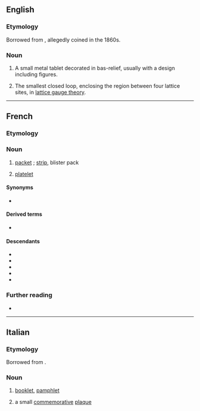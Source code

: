 ==English==

===Etymology===
Borrowed from {{bor|en|fr|plaquette||small plaque}}, allegedly coined in the 1860s.

===Noun===
{{en-noun}}

# A small metal tablet decorated in bas-relief, usually with a design including figures.
# {{lb|en|physics}} The smallest closed loop, enclosing the region between four lattice sites, in [[w:lattice gauge theory|lattice gauge theory]].

----

==French==

===Etymology===
{{suffix|fr|plaque|ette}}

===Noun===
{{fr-noun|f}}

# [[packet]] {{qualifier|of butter}}; [[strip]], blister pack {{qualifier|of pills}}
# {{lb|fr|hematology|cytology}} [[platelet]]

====Synonyms====
* {{l|fr|thrombocyte}}

====Derived terms====
* {{l|fr|plaquette de frein}}

====Descendants====
* {{desc|ca|plaqueta|bor=1}}
* {{desc|en|plaquette|bor=1}}
* {{desc|it|plaquette|bor=1}}
* {{desc|pt|plaqueta|bor=1}}
* {{desc|es|plaqueta|bor=1}}

===Further reading===
* {{R:TLFi}}

----

==Italian==

===Etymology===
Borrowed from {{bor|it|fr|plaquette||small plaque}}.

===Noun===
{{it-noun|f|#}}

# [[booklet]], [[pamphlet]]
#: {{syn|it|opuscolo}}
# a small [[commemorative]] [[plaque]]
#: {{syn|it|[[targhetta]] [[commemorativa]]|[[piccola]] [[targa]] [[commemorativa]]}}